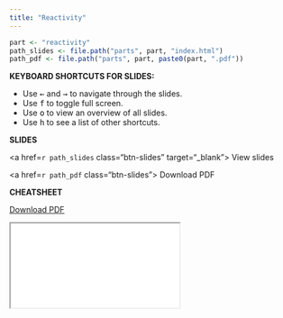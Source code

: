 ```yaml
---
title: "Reactivity"
---
```


```r
part <- "reactivity"
path_slides <- file.path("parts", part, "index.html")
path_pdf <- file.path("parts", part, paste0(part, ".pdf"))
```

:::{.column-body-outset}

::: {.grid}

::: {.g-col-6}

**KEYBOARD SHORTCUTS FOR SLIDES:**

- Use <kbd>←</kbd> and <kbd>→</kbd> to navigate through the slides.
- Use <kbd>f</kbd> to toggle full screen.
- Use <kbd>o</kbd> to view an overview of all slides.
- Use <kbd>h</kbd> to see a list of other shortcuts.
:::

::: {.g-col-3}

::: {.class-buttons}

**SLIDES**

<a href=`r path_slides` class="btn-slides" target="_blank"><i class="fas fa-external-link-alt"></i> View slides</a>

<a href=`r path_pdf` class="btn-slides"><i class="fas fa-file-pdf"></i> Download PDF</a>

:::

:::

::: {.g-col-3}

::: {.class-buttons}

**CHEATSHEET**

<a href="/content/cheatsheet-dataviz.pdf" class="btn-slides"><i class="fas fa-file-pdf"></i> Download PDF</a>

:::

:::

:::

::: slides-wrapper
<iframe class="slides-iframe" src="`r path_slides`"></iframe>
:::


:::
